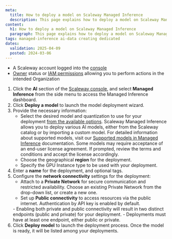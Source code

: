 ```yaml
---
meta:
  title: How to deploy a model on Scaleway Managed Inference
  description: This page explains how to deploy a model on Scaleway Managed Inference
content:
  h1: How to deploy a model on Scaleway Managed Inference
  paragraph: This page explains how to deploy a model on Scaleway Managed Inference
tags: managed-inference ai-data creating dedicated
dates:
  validation: 2025-04-09
  posted: 2024-03-06
---
```


<Macro id="requirements" />

- A Scaleway account logged into the [console](https://console.scaleway.com)
- [Owner](/iam/concepts/#owner) status or [IAM permissions](/iam/concepts/#permission) allowing you to perform actions in the intended Organization

1. Click the **AI** section of the [Scaleway console](https://console.scaleway.com/), and select **Managed Inference** from the side menu to access the Managed Inference dashboard.
2. Click **Deploy a model** to launch the model deployment wizard.
3. Provide the necessary information:
    - Select the desired model and quantization to use for your deployment [from the available options](/managed-inference/reference-content/).
        <Message type="important">
          Scaleway Managed Inference allows you to deploy various AI models, either from the Scaleway catalog or by importing a custom model. For detailed information about supported models, visit our [Supported models in Managed Inference](/managed-inference/reference-content/supported-models/) documentation.
        </Message>
        <Message type="note">
          Some models may require acceptance of an end-user license agreement. If prompted, review the terms and conditions and accept the license accordingly.
        </Message>
    - Choose the geographical **region** for the deployment.
    - Specify the GPU Instance type to be used with your deployment.
4. Enter a **name** for the deployment, and optional tags.
5. Configure the **network connectivity** settings for the deployment:
    - Attach to a **Private Network** for secure communication and restricted availability. Choose an existing Private Network from the drop-down list, or create a new one.
    - Set up **Public connectivity** to access resources via the public internet. Authentication by API key is enabled by default.
    <Message type="important">
      - Enabling both private and public connectivity will result in two distinct endpoints (public and private) for your deployment.
      - Deployments must have at least one endpoint, either public or private.
    </Message>
6. Click **Deploy model** to launch the deployment process. Once the model is ready, it will be listed among your deployments.